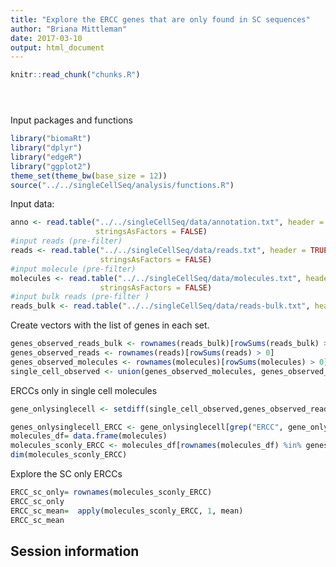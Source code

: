 ```yaml
---
title: "Explore the ERCC genes that are only found in SC sequences"
author: "Briana Mittleman"
date: 2017-03-10
output: html_document
---
```


<!-- The file analysis/chunks.R contains chunks that define default settings
shared across the workflowr files. -->
```r
knitr::read_chunk("chunks.R")
```

<!-- Update knitr chunk options -->
```r
```

<!-- Insert the date the file was last updated -->
```r
```

<!-- Insert the code version (Git commit SHA1) if Git repository exists and R
 package git2r is installed -->
```r
```



Input packages and functions  
```r
library("biomaRt")
library("dplyr")
library("edgeR")
library("ggplot2")
theme_set(theme_bw(base_size = 12))
source("../../singleCellSeq/analysis/functions.R")
```


Input data:
```r
anno <- read.table("../../singleCellSeq/data/annotation.txt", header = TRUE,
                   stringsAsFactors = FALSE)
#input reads (pre-filter)
reads <- read.table("../../singleCellSeq/data/reads.txt", header = TRUE,
                    stringsAsFactors = FALSE)
#input molecule (pre-filter)
molecules <- read.table("../../singleCellSeq/data/molecules.txt", header = TRUE,
                    stringsAsFactors = FALSE)
#input bulk reads (pre-filter )
reads_bulk <- read.table("../../singleCellSeq/data/reads-bulk.txt", header = TRUE, stringsAsFactors = FALSE)
```


Create vectors with the list of genes in each set.   
```r
genes_observed_reads_bulk <- rownames(reads_bulk)[rowSums(reads_bulk) > 0]
genes_observed_reads <- rownames(reads)[rowSums(reads) > 0]
genes_observed_molecules <- rownames(molecules)[rowSums(molecules) > 0]
single_cell_observed <- union(genes_observed_molecules, genes_observed_reads)
```

ERCCs only in single cell molecules  

```r

gene_onlysinglecell <- setdiff(single_cell_observed,genes_observed_reads_bulk) 

genes_onlysinglecell_ERCC <- gene_onlysinglecell[grep("ERCC", gene_onlysinglecell)]
molecules_df= data.frame(molecules)
molecules_sconly_ERCC <- molecules_df[rownames(molecules_df) %in% genes_onlysinglecell_ERCC,]
dim(molecules_sconly_ERCC)
```


Explore the SC only ERCCs  

```r
ERCC_sc_only= rownames(molecules_sconly_ERCC)
ERCC_sc_only
ERCC_sc_mean=  apply(molecules_sconly_ERCC, 1, mean)
ERCC_sc_mean

```



## Session information

<!-- Insert the session information into the document -->
```r
```
